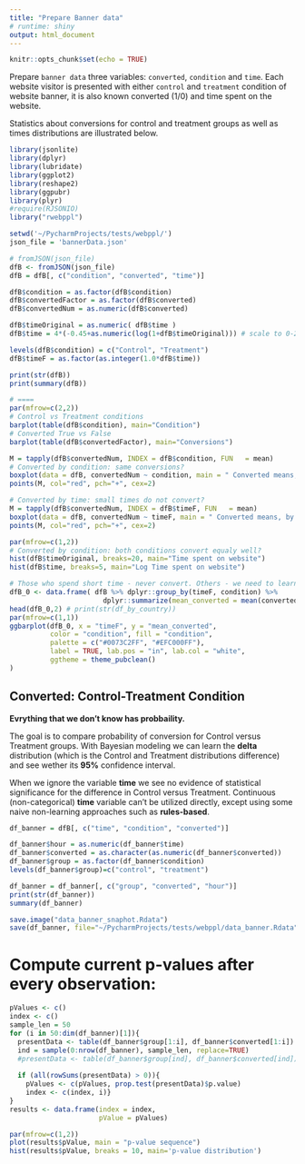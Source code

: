 ```yaml
---
title: "Prepare Banner data"
# runtime: shiny
output: html_document
---
```


```r
knitr::opts_chunk$set(echo = TRUE)
```

Prepare  `banner data`  three variables: `converted`, 
`condition` and `time`. Each website visitor is presented with either `control` and `treatment` condition of website banner, it is also known converted (1/0) and time spent on the website.

Statistics about conversions for control and treatment groups as well as times distributions are illustrated below.

```r

library(jsonlite)
library(dplyr)
library(lubridate)
library(ggplot2)
library(reshape2)
library(ggpubr)
library(plyr)
#require(RJSONIO) 
library("rwebppl")
```

```r
setwd('~/PycharmProjects/tests/webppl/')
json_file = 'bannerData.json'

# fromJSON(json_file)
dfB <- fromJSON(json_file)
dfB = dfB[, c("condition", "converted", "time")]

dfB$condition = as.factor(dfB$condition)
dfB$convertedFactor = as.factor(dfB$converted)
dfB$convertedNum = as.numeric(dfB$converted)

dfB$timeOriginal = as.numeric( dfB$time )
dfB$time = 4*(-0.45+as.numeric(log(1+dfB$timeOriginal))) # scale to 0-23

levels(dfB$condition) = c("Control", "Treatment")
dfB$timeF = as.factor(as.integer(1.0*dfB$time))

print(str(dfB))
print(summary(dfB))
```

```r
# ==== 
par(mfrow=c(2,2))
# Control vs Treatment conditions
barplot(table(dfB$condition), main="Condition")
# Converted True vs False 
barplot(table(dfB$convertedFactor), main="Conversions")

M = tapply(dfB$convertedNum, INDEX = dfB$condition, FUN   = mean)
# Converted by condition: same conversions?
boxplot(data = dfB, convertedNum ~ condition, main = " Converted means, by condition ")
points(M, col="red", pch="+", cex=2)

# Converted by time: small times do not convert?
M = tapply(dfB$convertedNum, INDEX = dfB$timeF, FUN   = mean)
boxplot(data = dfB, convertedNum ~ timeF, main = " Converted means, by Time ")
points(M, col="red", pch="+", cex=2)
```

```r
par(mfrow=c(1,2))
# Converted by condition: both conditions convert equaly well?
hist(dfB$timeOriginal, breaks=20, main="Time spent on website")
hist(dfB$time, breaks=5, main="Log Time spent on website")
```

```r
# Those who spend short time - never convert. Others - we need to learn.
dfB_0 <- data.frame( dfB %>% dplyr::group_by(timeF, condition) %>% 
                       dplyr::summarize(mean_converted = mean(convertedNum, na.rm = TRUE)) )
head(dfB_0,2) # print(str(df_by_country))
par(mfrow=c(1,1))
ggbarplot(dfB_0, x = "timeF", y = "mean_converted",
          color = "condition", fill = "condition",
          palette = c("#0073C2FF", "#EFC000FF"),
          label = TRUE, lab.pos = "in", lab.col = "white",
          ggtheme = theme_pubclean()
)
``` 

## Converted: Control-Treatment Condition

**Evrything that we don't know has probbaility.**

The goal is to compare probability of conversion for Control versus Treatment groups. With Bayesian modeling we can learn the **delta** distribution (which is the Control and Treatment distributions difference) and see wether its **95%** confidence interval.

When we ignore the variable **time** we see no evidence of statistical significance for the difference in Control versus Treatment. Continuous (non-categorical) **time** variable can't be utilized directly, except using some naive non-learning approaches such as **rules-based**.

```r
df_banner = dfB[, c("time", "condition", "converted")]

df_banner$hour = as.numeric(df_banner$time)
df_banner$converted = as.character(as.numeric(df_banner$converted))
df_banner$group = as.factor(df_banner$condition)
levels(df_banner$group)=c("control", "treatment")

df_banner = df_banner[, c("group", "converted", "hour")]
print(str(df_banner))
summary(df_banner)
```


```r
save.image("data_banner_snaphot.Rdata")
save(df_banner, file="~/PycharmProjects/tests/webppl/data_banner.Rdata")
```


# Compute current p-values after every observation:
```r
pValues <- c()
index <- c()
sample_len = 50
for (i in 50:dim(df_banner)[1]){
  presentData <- table(df_banner$group[1:i], df_banner$converted[1:i])
  ind = sample(0:nrow(df_banner), sample_len, replace=TRUE)
  #presentData <- table(df_banner$group[ind], df_banner$converted[ind])
  
  if (all(rowSums(presentData) > 0)){
    pValues <- c(pValues, prop.test(presentData)$p.value)
    index <- c(index, i)}
}
results <- data.frame(index = index,
                      pValue = pValues)

par(mfrow=c(1,2))
plot(results$pValue, main = "p-value sequence")
hist(results$pValue, breaks = 10, main='p-value distribution')
```
